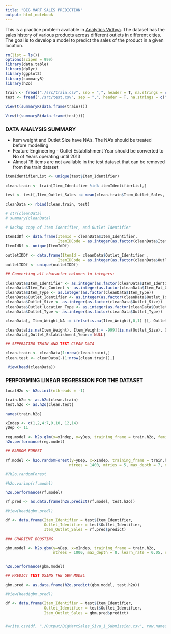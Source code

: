 ```yaml
---
title: "BIG MART SALES PREDICTION"
output: html_notebook
---
```


This is a practice problem available in [Analytics Vidhya](https://datahack.analyticsvidhya.com/contest/practice-problem-big-mart-sales-iii/). The dataset has the sales history of various products across different outlets in different cities. The goal is to develop a model to predict the sales of the product in a given location. 


```r
rm(list = ls())
options(scipen = 999)
library(data.table)
library(dplyr)
library(ggplot2)
library(summaryR)
library(h2o)
```

```r

train <- fread("./src/train.csv", sep = ",", header = T, na.strings = c("",NA," ","NA", "N/A"))
test <- fread("./src/test.csv", sep = ",", header = T, na.strings = c("",NA," ","NA", "N/A"))

View(t(summaryR(data.frame(train))))
 
View(t(summaryR(data.frame(test))))

```

### DATA ANALYSIS SUMMARY

* Item weight and Outlet Size have NA's. The NA's should be treated before modelling
* Feature Engineering - Outlet Establishment Year should be converted to No of Years operating until 2013
* Almost 16 items are not available in the test dataset that can be removed from the train dataset

```r

itemIdentifierList <- unique(test$Item_Identifier)

clean.train <- train[Item_Identifier %in% itemIdentifierList,]

test <- test[,Item_Outlet_Sales := mean(clean.train$Item_Outlet_Sales, na.rm = T)]

cleanData <- rbind(clean.train, test)

# str(cleanData)
# summary(cleanData)

# Backup copy of Item Identifier, and Outlet Identifier

ItemIdDf <- data.frame(ItemId = cleanData$Item_Identifier,
                       ItemIDCode = as.integer(as.factor(cleanData$Item_Identifier)))
ItemIdDf <- unique(ItemIdDf)

outletIDDf <- data.frame(ItemId = cleanData$Outlet_Identifier ,
                       ItemIDCode = as.integer(as.factor(cleanData$Outlet_Identifier)))
outletIDDf <- unique(outletIDDf)

## Converting all character columns to integers:

cleanData$Item_Identifier <- as.integer(as.factor(cleanData$Item_Identifier))
cleanData$Item_Fat_Content <- as.integer(as.factor(cleanData$Item_Fat_Content))
cleanData$Item_Type <- as.integer(as.factor(cleanData$Item_Type))
cleanData$Outlet_Identifier <- as.integer(as.factor(cleanData$Outlet_Identifier))
cleanData$Outlet_Size <- as.integer(as.factor(cleanData$Outlet_Size))
cleanData$Outlet_Location_Type <- as.integer(as.factor(cleanData$Outlet_Location_Type))
cleanData$Outlet_Type <- as.integer(as.factor(cleanData$Outlet_Type))

cleanData[, Item_Weight_NA := ifelse(is.na(Item_Weight),0,1) ][, Outlet_Size_NA := ifelse(is.na(Outlet_Size),0,1)][,No_of_Yrs := 2013 - Outlet_Establishment_Year]

cleanData[is.na(Item_Weight), Item_Weight:= -999][is.na(Outlet_Size), Outlet_Size:= -999]
cleanData[,Outlet_Establishment_Year:= NULL]

## SEPERATING TRAIN AND TEST CLEAN DATA

clean.train <- cleanData[1:nrow(clean.train),]
clean.test <- cleanData[-(1:nrow(clean.train)),]

 View(head(cleanData))

```

### PERFORMING LINEAR REGRESSION FOR THE DATASET


```r
localH2o <- h2o.init(nthreads = -1)

train.h2o <- as.h2o(clean.train)
test.h2o <- as.h2o(clean.test)

names(train.h2o)

xIndep <- c(1,2,4:7,9,10, 12,14)
yDep <- 11

reg.model <- h2o.glm(x=xIndep, y=yDep, training_frame = train.h2o, family = "gaussian")
h2o.performance(reg.model)

## RANDOM FOREST

rf.model <- h2o.randomForest(y=yDep, x=xIndep, training_frame = train.h2o,
                            ntrees = 1400, mtries = 5, max_depth = 7, nbins = 30 , seed = 1001)

#?h2o.randomForest

#h2o.varimp(rf.model)

h2o.performance(rf.model)

rf.pred <- as.data.frame(h2o.predict(rf.model, test.h2o))

#View(head(gbm.pred))

df <- data.frame(Item_Identifier = test$Item_Identifier,
                 Outlet_Identifier = test$Outlet_Identifier,
                 Item_Outlet_Sales = rf.pred$predict)

### GRADIENT BOOSTING

gbm.model <- h2o.gbm(y=yDep, x=xIndep, training_frame = train.h2o, 
                     ntrees = 1000, max_depth = 8, learn_rate = 0.05, seed = 100)


h2o.performance(gbm.model)

## PREDICT TEST USING THE GBM MODEL

gbm.pred <- as.data.frame(h2o.predict(gbm.model, test.h2o))

#View(head(gbm.pred))

df <- data.frame(Item_Identifier = test$Item_Identifier,
                 Outlet_Identifier = test$Outlet_Identifier,
                 Item_Outlet_Sales = gbm.pred$predict)


#write.csv(df, "./Output/BigMartSales_Siva_1_Submission.csv", row.names = F)

```











